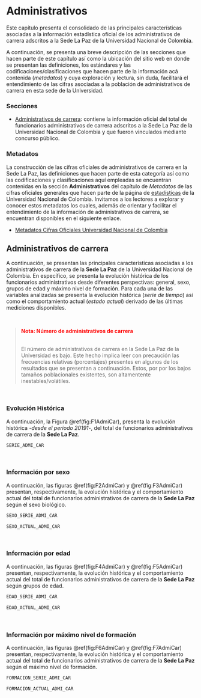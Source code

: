 # Administrativos {#Admi}

Este capítulo presenta el consolidado de las principales características asociadas a la información estadística oficial de los administrativos de carrera adscritos a la Sede La Paz de la Universidad Nacional de Colombia.

A continuación, se presenta una breve descripción de las secciones que hacen parte de este capítulo así como la ubicación del sitio web en donde se presentan las definiciones, los estándares y las codificaciones/clasificaciones que hacen parte de la información acá contenida (*metadatos*) y cuya exploración y lectura, sin duda, facilitará el entendimiento de las cifras asociadas a la población de administrativos de carrera en esta sede de la Universidad. 


<h3>**Secciones**</h3> 


* [Administrativos de carrera](#AdmCar): contiene la información oficial del total de funcionarios administrativos de carrera adscritos a la Sede La Paz de la Universidad Nacional de Colombia y que fueron vinculados mediante concurso público.


<h3>**Metadatos**</h3>

La construcción de las cifras oficiales de administrativos de carrera en la Sede La Paz, las definiciones que hacen parte de esta categoría así como las codificaciones y clasificaciones aquí empleadas se encuentran contenidas en la sección **Administrativos** del capítulo de *Metadatos* de las cifras oficiales generales que hacen parte de la página de [estadísticas](http://estadisticas.unal.edu.co/home/) de la Universidad Nacional de Colombia. Invitamos a los lectores a explorar y conocer estos metadatos los cuales, además de orientar y facilitar el entendimiento de la información de administrativos de carrera, se encuentran disponibles en el siguiente enlace.

* [Metadatos Cifras Oficiales Universidad Nacional de Colombia](http://estadisticas.unal.edu.co/menu-principal/cifras-generales/metadatos/cifras-generales/)


## Administrativos de carrera {#AdmCar}

A continuación, se presentan las principales características asociadas a los administrativos de carrera de la **Sede La Paz** de la Universidad Nacional de Colombia. En específico, se presenta la evolución histórica de los funcionarios administrativos desde diferentes perspectivas: general, sexo, grupos de edad y máximo nivel de formación. Para cada una de las variables analizadas se presenta la evolución histórica (*serie de tiempo*) así como el comportamiento actual (*estado actual*) derivado de las últimas mediciones disponibles.

<br>
<blockquote>
<p><strong><p style="color:red;">Nota: Número de administrativos de carrera </p></strong><br>
El número de administrativos de carrera en la Sede La Paz de la Universidad es bajo. Este hecho implica leer con precaución las frecuencias relativas (porcentajes) presentes en algunos de los resultados que se presentan a continuación. Estos, por por los bajos tamaños poblacionales existentes, son altamentente inestables/volátiles.
</p>
</blockquote>
<br>


### Evolución Histórica

A continuación, la Figura \@ref(fig:F1AdmiCar), presenta la evolución histórica -*desde el periodo 20191*-, del total de funcionarios administrativos de carrera de la **Sede La Paz**.


```r
SERIE_ADMI_CAR
```
<br>

### Información por sexo 

A continuación, las figuras \@ref(fig:F2AdmiCar) y \@ref(fig:F3AdmiCar) presentan, respectivamente, la evolución histórica y el comportamiento actual del total de funcionarios administrativos de carrera de la **Sede La Paz** según el sexo biológico.

```r
SEXO_SERIE_ADMI_CAR
```

```r
SEXO_ACTUAL_ADMI_CAR
```
<br>

### Información por edad

A continuación, las figuras \@ref(fig:F4AdmiCar) y \@ref(fig:F5AdmiCar) presentan, respectivamente, la evolución histórica y el comportamiento actual del total de funcionarios administrativos de carrera de la **Sede La Paz** según grupos de edad.

```r
EDAD_SERIE_ADMI_CAR
```

```r
EDAD_ACTUAL_ADMI_CAR
```
<br>

### Información por máximo nivel de formación

A continuación, las figuras \@ref(fig:F6AdmiCar) y \@ref(fig:F7AdmiCar) presentan, respectivamente, la evolución histórica y el comportamiento actual del total de funcionarios administrativos de carrera de la **Sede La Paz** según el máximo nivel de formación.

```r
FORMACION_SERIE_ADMI_CAR
```


```r
FORMACION_ACTUAL_ADMI_CAR
```
